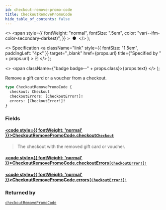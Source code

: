 ```yaml
---
id: checkout-remove-promo-code
title: CheckoutRemovePromoCode
hide_table_of_contents: false
---
```


  <>
    <span
      style={{
        fontWeight: "normal",
        fontSize: ".5em",
        color: "var(--ifm-color-secondary-darkest)",
      }}
    >
      &nbsp;●&nbsp;
    </span>
  </>
);

  <>
    Specification
    <a
      className="link"
      style={{ fontSize: "1.5em", paddingLeft: "4px" }}
      target="\_blank"
      href={props.url}
      title={"Specified by " + props.url}
    >
      ⎘
    </a>
  </>
);

  <>
    <span className={"badge badge--" + props.class}>{props.text}</span>
  </>
);

Remove a gift card or a voucher from a checkout.

```graphql
type CheckoutRemovePromoCode {
  checkout: Checkout
  checkoutErrors: [CheckoutError!]!
  errors: [CheckoutError!]!
}
```

### Fields

#### [<code style={{ fontWeight: 'normal' }}>CheckoutRemovePromoCode.<b>checkout</b></code>](#)<Bullet />[`Checkout`](../../../api-reference/checkout/objects/checkout) <Badge class="secondary" text="object"/>

> The checkout with the removed gift card or voucher.

#### [<code style={{ fontWeight: 'normal' }}>CheckoutRemovePromoCode.<b>checkoutErrors</b></code>](#)<Bullet />[`[CheckoutError!]!`](../../../api-reference/checkout/objects/checkout-error) <Badge class="secondary" text="non-null"/> <Badge class="secondary" text="object"/>

>

#### [<code style={{ fontWeight: 'normal' }}>CheckoutRemovePromoCode.<b>errors</b></code>](#)<Bullet />[`[CheckoutError!]!`](../../../api-reference/checkout/objects/checkout-error) <Badge class="secondary" text="non-null"/> <Badge class="secondary" text="object"/>

>

### Returned by

[`checkoutRemovePromoCode`](../../../api-reference/checkout/mutations/checkout-remove-promo-code) <Badge class="secondary" text="mutation"/>
